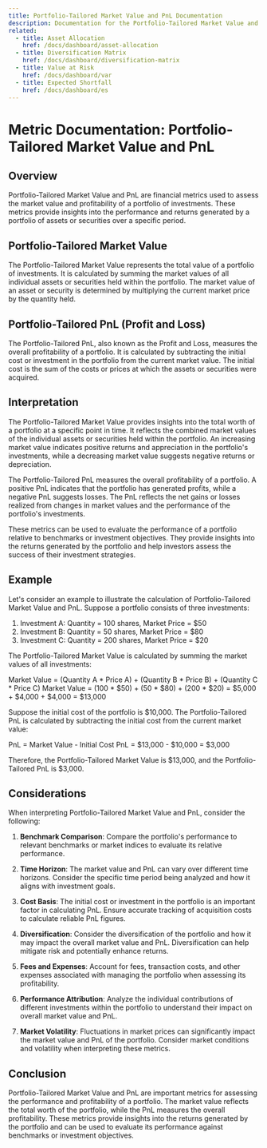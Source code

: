 ```yaml
---
title: Portfolio-Tailored Market Value and PnL Documentation
description: Documentation for the Portfolio-Tailored Market Value and PnL metrics in finance.
related:
  - title: Asset Allocation
    href: /docs/dashboard/asset-allocation
  - title: Diversification Matrix
    href: /docs/dashboard/diversification-matrix
  - title: Value at Risk
    href: /docs/dashboard/var
  - title: Expected Shortfall
    href: /docs/dashboard/es
---
```


# Metric Documentation: Portfolio-Tailored Market Value and PnL

## Overview

Portfolio-Tailored Market Value and PnL are financial metrics used to assess the market value and profitability of a portfolio of investments. These metrics provide insights into the performance and returns generated by a portfolio of assets or securities over a specific period.

## Portfolio-Tailored Market Value

The Portfolio-Tailored Market Value represents the total value of a portfolio of investments. It is calculated by summing the market values of all individual assets or securities held within the portfolio. The market value of an asset or security is determined by multiplying the current market price by the quantity held.

## Portfolio-Tailored PnL (Profit and Loss)

The Portfolio-Tailored PnL, also known as the Profit and Loss, measures the overall profitability of a portfolio. It is calculated by subtracting the initial cost or investment in the portfolio from the current market value. The initial cost is the sum of the costs or prices at which the assets or securities were acquired.

## Interpretation

The Portfolio-Tailored Market Value provides insights into the total worth of a portfolio at a specific point in time. It reflects the combined market values of the individual assets or securities held within the portfolio. An increasing market value indicates positive returns and appreciation in the portfolio's investments, while a decreasing market value suggests negative returns or depreciation.

The Portfolio-Tailored PnL measures the overall profitability of a portfolio. A positive PnL indicates that the portfolio has generated profits, while a negative PnL suggests losses. The PnL reflects the net gains or losses realized from changes in market values and the performance of the portfolio's investments.

These metrics can be used to evaluate the performance of a portfolio relative to benchmarks or investment objectives. They provide insights into the returns generated by the portfolio and help investors assess the success of their investment strategies.

## Example

Let's consider an example to illustrate the calculation of Portfolio-Tailored Market Value and PnL. Suppose a portfolio consists of three investments:

1. Investment A: Quantity = 100 shares, Market Price = $50
2. Investment B: Quantity = 50 shares, Market Price = $80
3. Investment C: Quantity = 200 shares, Market Price = $20

The Portfolio-Tailored Market Value is calculated by summing the market values of all investments:

Market Value = (Quantity A * Price A) + (Quantity B * Price B) + (Quantity C * Price C)
Market Value = (100 * $50) + (50 * $80) + (200 * $20) = $5,000 + $4,000 + $4,000 = $13,000

Suppose the initial cost of the portfolio is $10,000. The Portfolio-Tailored PnL is calculated by subtracting the initial cost from the current market value:

PnL = Market Value - Initial Cost
PnL = $13,000 - $10,000 = $3,000

Therefore, the Portfolio-Tailored Market Value is $13,000, and the Portfolio-Tailored PnL is $3,000.

## Considerations

When interpreting Portfolio-Tailored Market Value and PnL, consider the following:

1. **Benchmark Comparison**: Compare the portfolio's performance to relevant benchmarks or market indices to evaluate its relative performance.

2. **Time Horizon**: The market value and PnL can vary over different time horizons. Consider the specific time period being analyzed and how it aligns with investment goals.

3. **Cost Basis**: The initial cost or investment in the portfolio is an important factor in calculating PnL. Ensure accurate tracking of acquisition costs to calculate reliable PnL figures.

4. **Diversification**: Consider the diversification of the portfolio and how it may impact the overall market value and PnL. Diversification can help mitigate risk and potentially enhance returns.

5. **Fees and Expenses**: Account for fees, transaction costs, and other expenses associated with managing the portfolio when assessing its profitability.

6. **Performance Attribution**: Analyze the individual contributions of different investments within the portfolio to understand their impact on overall market value and PnL.

7. **Market Volatility**: Fluctuations in market prices can significantly impact the market value and PnL of the portfolio. Consider market conditions and volatility when interpreting these metrics.

## Conclusion

Portfolio-Tailored Market Value and PnL are important metrics for assessing the performance and profitability of a portfolio. The market value reflects the total worth of the portfolio, while the PnL measures the overall profitability. These metrics provide insights into the returns generated by the portfolio and can be used to evaluate its performance against benchmarks or investment objectives.
